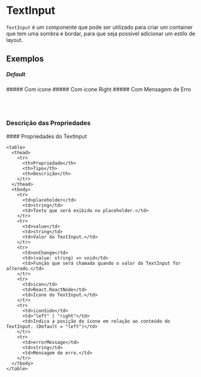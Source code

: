 
<Meta title="Components/TextInput" of={TextInputStories} />

# TextInput

`TextInput` é um componente que pode ser utilizado para criar um container que tem uma sombra e bordar, para que seja possível adicionar um estilo de layout.

## Exemplos
##### Default
<Story of={TextInputStories.Default} />
##### Com icone
<Story of={TextInputStories.WithIcon} />
##### Com icone Right
<Story of={TextInputStories.WithIconRight} />
##### Com Mensagem de Erro
<Story of={TextInputStories.WithErrorMessage} />

<br/><br/>
### Descrição das Propriedades

<div className="flex flex-row flex-wrap" style={{ gap: "1rem" }}>
  <div>
    #### Propriedades do TextInput

    <table>
      <thead>
        <tr>
          <th>Propriedade</th>
          <th>Tipo</th>
          <th>Descrição</th>
        </tr>
      </thead>
      <tbody>
        <tr>
          <td>placeholder</td>
          <td>string</td>
          <td>Texto que será exibido no placeholder.</td>
        </tr>
        <tr>
          <td>value</td>
          <td>string</td>
          <td>Valor do TextInput.</td>
        </tr>
        <tr>
          <td>onChange</td>
          <td>(value: string) => void</td>
          <td>Função que será chamada quando o valor do TextInput for alterado.</td>
        </tr>
        <tr>
          <td>icon</td>
          <td>React.ReactNode</td>
          <td>Ícone do TextInput.</td>
        </tr>
        <tr>
          <td>iconSide</td>
          <td>"left" | "right"</td>
          <td>Indica a posição do ícone em relação ao conteúdo do TextInput. (Default = "left")</td>
        </tr>
        <tr>
          <td>errorMessage</td>
          <td>string</td>
          <td>Mensagem de erro.</td> 
        </tr>
      </tbody>
    </table>
  </div>
</div>
